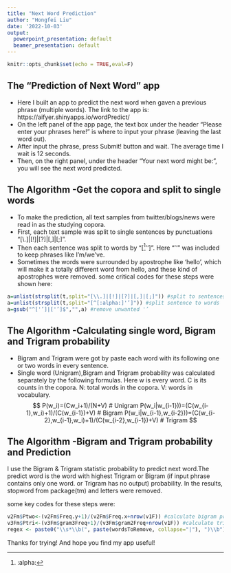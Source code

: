```yaml
---
title: "Next Word Prediction"
author: "Hongfei Liu"
date: '2022-10-03'
output:
  powerpoint_presentation: default
  beamer_presentation: default
---
```


```r
knitr::opts_chunk$set(echo = TRUE,eval=F)
```

## The "Prediction of Next Word" app

 - Here I built an app to predict the next word when gaven a previous phrase (multiple words). The link to the app is: https://aifyer.shinyapps.io/wordPredict/
 - On the left panel of the app page, the text box under the header "Please enter your phrases here!" is where to input your phrase (leaving the last word out).
 - After input the phrase, press Submit! button and wait. The average time I wait is 12 seconds.
 - Then, on the right panel, under the header "Your next word might be:", you will see the next word predicted.


## The Algorithm -Get the copora and split to single words

 - To make the prediction, all text samples from twitter/blogs/news were read in as the studying copora.
 - First, each text sample was split to single sentences by punctuations "[\\.]|[!]|[?]|[,]|[;]". 
 - Then each sentence was split to words by "[^[:alpha:]'’]". Here "'’" was included to keep phrases like I'm/we’ve. 
 - Sometimes the words were surrounded by apostrophe like 'hello', which will make it a totally different word from hello, and these kind of apostrophes were removed. 
some critical codes for these steps were shown here:
```r
a=unlist(strsplit(t,split="[\\.]|[!]|[?]|[,]|[;]")) #split to sentences
a=unlist(strsplit(t,split="[^[:alpha:]'’]")) #split sentence to words
a=gsub("^['’]|['’]$","",a) #remove unwanted '’
```

## The Algorithm -Calculating single word, Bigram and Trigram probability
 - Bigram and Trigram were got by paste each word with its following one or two words in every sentence.
 - Single word (Unigram),Bigram and Trigram probability was calculated separately by the following formulas. Here w is every word. C is its counts in the copora. N: total words in the copora. V: words in vocabulary.
$$
P(w_i)=(Cw_i+1)/(N+V) # Unigram
P(w_i|w_{i-1}))=(C(w_{i-1},w_i)+1)/(C(w_{i-1})+V) # Bigram
P(w_i|w_{i-1},w_{i-2}))=(C(w_{i-2},w_{i-1},w_i)+1)/(C(w_{i-2},w_{i-1})+V) # Trigram
$$

## The Algorithm -Bigram and Trigram probability and Prediction

I use the Bigram & Trigram statistic probability to predict next word.The predict word is the word with highest Trigram or Bigram (if input phrase contains only one word. or Trigram has no output) probability.
In the results, stopword from package(tm) and letters were removed.

some key codes for these steps were:
```r
v2Fm$Ptwo<-(v2Fm$Freq.y+1)/(v2Fm$Freq.x+nrow(v1F)) #calculate bigram probability
v3Fm$Ptri<-(v3Fm$gram3Freq+1)/(v3Fm$gram2Freq+nrow(v1F)) #calculate trigram probability
regex <- paste0("\\s*\\b(", paste(wordsToRemove, collapse="|"), ")\\b") #get word to remove expression
```

Thanks for trying! And hope you find my app useful!










